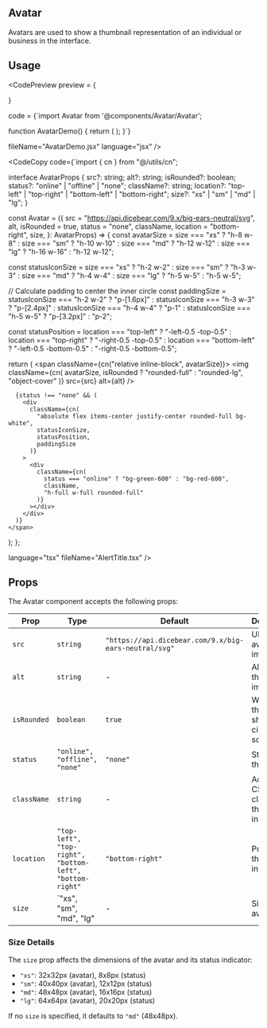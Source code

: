 
## Avatar

Avatars are used to show a thumbnail representation of an individual or business in the interface.


## Usage

<CodePreview 
preview = 
{ 
  <div style={{display:"flex", alignItems:"center", justifyContent:"center", flexWrap:"wrap", gap:"1rem"}}>
  <Avatar />
  <Avatar isRounded={false} location="top-right" />
  <Avatar status="online"/>
  <Avatar isRounded={false} status="online"/>
  </div>
}

code = 
{`import Avatar from '@components/Avatar/Avatar';

function AvatarDemo() {
  return (
    <Avatar />
    <Avatar isRounded={false} location="top-right" />
    <Avatar status="online"/>
    <Avatar isRounded={false} status="online"/>
  );
}`}

fileName="AvatarDemo.jsx"
language="jsx"
/>


<CodeCopy 
  code={`import { cn } from "@/utils/cn";

interface AvatarProps {
  src?: string;
  alt?: string;
  isRounded?: boolean;
  status?: "online" | "offline" | "none";
  className?: string;
  location?: "top-left" | "top-right" | "bottom-left" | "bottom-right";
  size?: "xs" | "sm" | "md" | "lg";
}

const Avatar = ({
  src = "https://api.dicebear.com/9.x/big-ears-neutral/svg",
  alt,
  isRounded = true,
  status = "none",
  className,
  location = "bottom-right",
  size,
}: AvatarProps) => {
  const avatarSize =
    size === "xs"
      ? "h-8 w-8"
      : size === "sm"
        ? "h-10 w-10"
        : size === "md"
          ? "h-12 w-12"
          : size === "lg"
            ? "h-16 w-16"
            : "h-12 w-12"; 

  const statusIconSize =
    size === "xs"
      ? "h-2 w-2"
      : size === "sm"
        ? "h-3 w-3"
        : size === "md"
          ? "h-4 w-4"
          : size === "lg"
            ? "h-5 w-5"
            : "h-5 w-5";

  // Calculate padding to center the inner circle
  const paddingSize =
    statusIconSize === "h-2 w-2"
      ? "p-[1.6px]"
      : statusIconSize === "h-3 w-3"
        ? "p-[2.4px]"
        : statusIconSize === "h-4 w-4"
          ? "p-1"
          : statusIconSize === "h-5 w-5"
            ? "p-[3.2px]"
            : "p-2";

  const statusPosition =
    location === "top-left"
      ? "-left-0.5 -top-0.5"
      : location === "top-right"
        ? "-right-0.5 -top-0.5"
        : location === "bottom-left"
          ? "-left-0.5 -bottom-0.5"
          : "-right-0.5 -bottom-0.5";

  return (
    <span className={cn("relative inline-block", avatarSize)}>
      <img
        className={cn(
          avatarSize,
          isRounded ? "rounded-full" : "rounded-lg",
          "object-cover"
        )}
        src={src}
        alt={alt}
      />

      {status !== "none" && (
        <div
          className={cn(
            "absolute flex items-center justify-center rounded-full bg-white",
            statusIconSize,
            statusPosition,
            paddingSize
          )}
        >
          <div
            className={cn(
              status === "online" ? "bg-green-600" : "bg-red-600",
              className,
              "h-full w-full rounded-full"
            )}
          ></div>
        </div>
      )}
    </span>
  );
};

language="tsx"
fileName="AlertTitle.tsx"
/>

## Props

The Avatar component accepts the following props:

| Prop        | Type                                                     | Default                                               | Description                                                      |
| ----------- | -------------------------------------------------------- | ----------------------------------------------------- | ---------------------------------------------------------------- |
| `src`       | `string`                                                 | `"https://api.dicebear.com/9.x/big-ears-neutral/svg"` | URL of the avatar image.                                         |
| `alt`       | `string`                                                 | -                                                     | Alt text for the avatar image.                                   |
| `isRounded` | `boolean`                                                | `true`                                                | Whether the avatar should be circular or square.                 |
| `status`    | `"online", "offline", "none"`                            | `"none"`                                              | Status of the user.                                              |
| `className` | `string`                                                 | -                                                     | Additional CSS classes for the status indicator.                 |
| `location`  | `"top-left", "top-right", "bottom-left", "bottom-right"` | `"bottom-right"`                                      | Position of the status indicator.                                |
| `size`      | `"xs", "sm", "md", "lg"                                  | -                                                     | Size of the avatar.                                              |

### Size Details

The `size` prop affects the dimensions of the avatar and its status indicator:

- `"xs"`: 32x32px (avatar), 8x8px (status)
- `"sm"`: 40x40px (avatar), 12x12px (status)
- `"md"`: 48x48px (avatar), 16x16px (status)
- `"lg"`: 64x64px (avatar), 20x20px (status)

If no `size` is specified, it defaults to `"md"` (48x48px).
